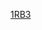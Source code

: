 {{Linescore
| Date = 3月8日
| Time = 19:00
| Location = [[東京巨蛋]]
| Road = '''{{bb|JPN}}''' | RoadAbr = 日本
| R1 = 0 | R2 = 0 | R3 = 0 | R4 = 0 | R5 = 1 | R6 = 0 | R7 = 1 | R8 = 2 | R9 = 0 | RR = 4 | RH = 8 | RE = 1
| Home = {{bb|AUS}} | HomeAbr = 澳洲
| H1 = 0 | H2 = 1 | H3 = 0 | H4 = 0 | H5 = 0 | H6 = 0 | H7 = 0 | H8 = 0 | H9 = 0 | HR = 1 | HH = 5 | HE = 0
| WP = [[千賀滉大]] (1-0)
| LP = {{link-en|Matthew Williams|Matthew Williams (baseball)}} (0-1)
| SV = [[牧田和久]] (1)
| RoadHR = [[中田翔]] (1，7局上，1分), [[筒香嘉智]] (2，8局上，2分)
| HomeHR = {{link-en|Allan de San Miguel|Allan de San Miguel}} (1，2局下，1分)
| Attendance = 41,408
| Notes = 
| BoxURL = https://www.worldbaseballclassic.com/gameday/japan-vs-australia/2017/03/08/486899#game=486899,game_state=final,game_tab=box
}}<noinclude>
[[Category:2017年世界棒球經典賽賽事模板|1RB3]]
</noinclude>